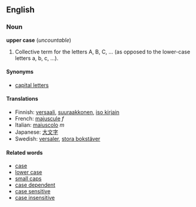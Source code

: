 == English ==
===Noun===
'''upper case''' (''uncountable'')

# Collective term for the letters A, B, C, ... (as opposed to the lower-case letters a, b, c, ...).

====Synonyms====
*[[capital letter]]s

====Translations====
*Finnish: [[versaali]], [[suuraakkonen]], [[iso kirjain]]
*French: [[majuscule]] ''f''
*Italian: [[maiuscolo]] ''m''
*Japanese: [[大文字]]
*Swedish: [[versaler]], [[stora bokstäver]]

====Related words====
*[[case]]
*[[lower case]]
*[[small caps]]
*[[case dependent]]
*[[case sensitive]]
*[[case insensitive]]
